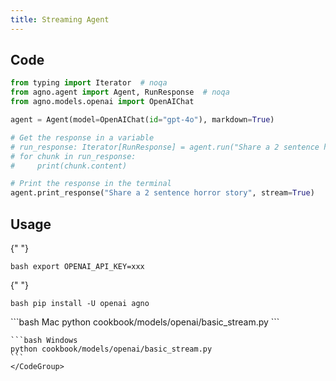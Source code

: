 ```yaml
---
title: Streaming Agent
---
```


## Code

```python cookbook/models/openai/basic_stream.py
from typing import Iterator  # noqa
from agno.agent import Agent, RunResponse  # noqa
from agno.models.openai import OpenAIChat

agent = Agent(model=OpenAIChat(id="gpt-4o"), markdown=True)

# Get the response in a variable
# run_response: Iterator[RunResponse] = agent.run("Share a 2 sentence horror story", stream=True)
# for chunk in run_response:
#     print(chunk.content)

# Print the response in the terminal
agent.print_response("Share a 2 sentence horror story", stream=True)
```

## Usage

<Steps>
  <Snippet file="create-venv-step.mdx" />

{" "}

<Step title="Set your API key">```bash export OPENAI_API_KEY=xxx ```</Step>

{" "}

<Step title="Install libraries">```bash pip install -U openai agno ```</Step>

  <Step title="Run Agent">
    <CodeGroup>
    ```bash Mac
    python cookbook/models/openai/basic_stream.py
    ```

    ```bash Windows
    python cookbook/models/openai/basic_stream.py
    ```
    </CodeGroup>

  </Step>
</Steps>
